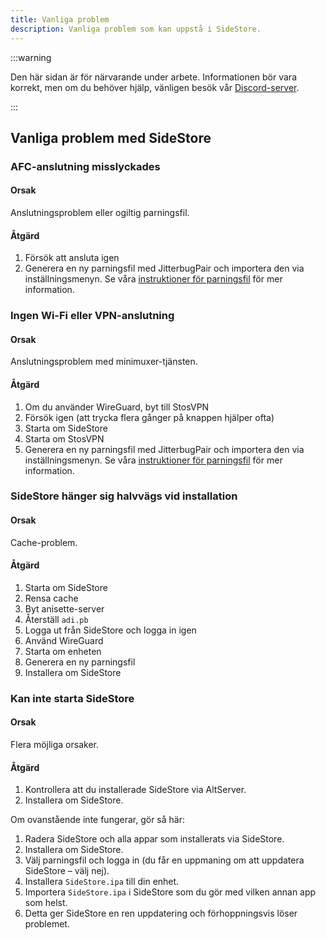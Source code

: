 ```yaml
---
title: Vanliga problem
description: Vanliga problem som kan uppstå i SideStore.
---
```


:::warning

Den här sidan är för närvarande under arbete. Informationen bör vara korrekt, men om du behöver hjälp, vänligen besök vår [Discord-server](https://discord.com/invite/sidestore).

:::

## Vanliga problem med SideStore

### AFC-anslutning misslyckades
#### Orsak
Anslutningsproblem eller ogiltig parningsfil.  
#### Åtgärd
1. Försök att ansluta igen  
2. Generera en ny parningsfil med JitterbugPair och importera den via inställningsmenyn. Se våra [instruktioner för parningsfil](/docs/installation/pairing-file) för mer information.

### Ingen Wi-Fi eller VPN-anslutning
#### Orsak
Anslutningsproblem med minimuxer-tjänsten.  
#### Åtgärd
1. Om du använder WireGuard, byt till StosVPN  
2. Försök igen (att trycka flera gånger på knappen hjälper ofta)  
3. Starta om SideStore  
4. Starta om StosVPN  
5. Generera en ny parningsfil med JitterbugPair och importera den via inställningsmenyn. Se våra [instruktioner för parningsfil](/docs/installation/pairing-file) för mer information.

### SideStore hänger sig halvvägs vid installation
#### Orsak
Cache-problem.  
#### Åtgärd
1. Starta om SideStore  
2. Rensa cache  
3. Byt anisette-server  
4. Återställ `adi.pb`  
5. Logga ut från SideStore och logga in igen  
6. Använd WireGuard  
7. Starta om enheten  
8. Generera en ny parningsfil  
9. Installera om SideStore

### Kan inte starta SideStore
#### Orsak
Flera möjliga orsaker.  
#### Åtgärd
1. Kontrollera att du installerade SideStore via AltServer.  
2. Installera om SideStore.

Om ovanstående inte fungerar, gör så här:

1. Radera SideStore och alla appar som installerats via SideStore.  
2. Installera om SideStore.  
3. Välj parningsfil och logga in (du får en uppmaning om att uppdatera SideStore – välj nej).  
4. Installera `SideStore.ipa` till din enhet.  
5. Importera `SideStore.ipa` i SideStore som du gör med vilken annan app som helst.  
6. Detta ger SideStore en ren uppdatering och förhoppningsvis löser problemet.
